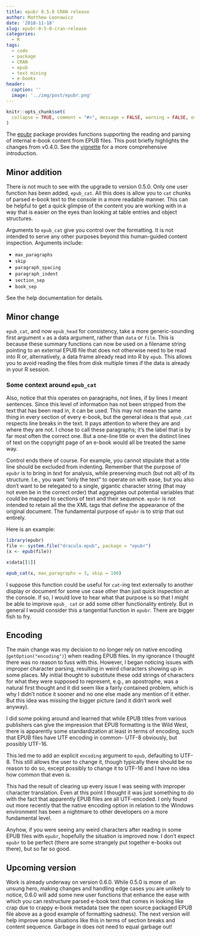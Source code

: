 ```yaml
---
title: epubr 0.5.0 CRAN release
author: Matthew Leonawicz
date: '2018-11-18'
slug: epubr-0-5-0-cran-release
categories:
  - R
tags:
  - code
  - package
  - CRAN
  - epub
  - text mining
  - e-books
header:
  caption: ''
  image: '../img/post/epubr.png'
---
```



```r
knitr::opts_chunk$set(
  collapse = TRUE, comment = "#>", message = FALSE, warning = FALSE, error = FALSE, tidy = TRUE
)
```

The [epubr](https://github.com/ropensci/epubr) package provides functions supporting the reading and parsing of internal e-book content from EPUB files. This post briefly highlights the changes from v0.4.0. See the [vignette](https://ropensci.github.io/epubr/articles/epubr.html) for a more comprehensive introduction. 

## Minor addition

There is not much to see with the upgrade to version 0.5.0. Only one user function has been added, `epub_cat`. All this does is allow you to `cat` chunks of parsed e-book text to the console in a more readable manner. This can be helpful to get a quick glimpse of the content you are working with in a way that is easier on the eyes than looking at table entries and object structures.

Arguments to `epub_cat` give you control over the formatting. It is not intended to serve any other purposes beyond this human-guided content inspection. Arguments include:

* `max_paragraphs`
* `skip`
* `paragraph_spacing`
* `paragraph_indent`
* `section_sep`
* `book_sep`

See the help documentation for details.

## Minor change

`epub_cat`, and now `epub_head` for consistency, take a more generic-sounding first argument `x` as a data argument, rather than `data` or `file`. This is because these summary functions can now be used on a filename string pointing to an external EPUB file that does not otherwise need to be read into R or, alternatively, a data frame already read into R by `epub`. This allows you to avoid reading the files from disk multiple times if the data is already in your R session.

### Some context around `epub_cat`

Also, notice that this operates on paragraphs, not lines, if by lines I meant sentences. Since this level of information has not been stripped from the text that has been read in, it can be used. This may not mean the same thing in every section of every e-book, but the general idea is that `epub_cat` respects line breaks in the text. It pays attention to where they are and where they are not. I chose to call these paragraphs; it's the label that is by far most often the correct one. But a one-line title or even the distinct lines of text on the copyright page of an e-book would all be treated the same way.

Control ends there of course. For example, you cannot stipulate that a title line should be excluded from indenting. Remember that the purpose of `epubr` is to bring in *text* for analysis, while preserving much (but not all) of its structure. I.e., you want "only the text" to operate on with ease, but you also don't want to be relegated to a single, gigantic character string (that may not even be in the correct order) that aggregates out potential variables that could be mapped to sections of text and their sequence. `epubr` is not intended to retain all the the XML tags that define the appearance of the original document. The fundamental purpose of `epubr` is to strip that out entirely.

Here is an example:

```r
library(epubr)
file <- system.file("dracula.epub", package = "epubr")
(x <- epub(file))

x$data[[1]]

epub_cat(x, max_paragraphs = 3, skip = 100)
```

I suppose this function could be useful for `cat`-ing text externally to another display or document for some use case other than just quick inspection at the console. If so, I would love to hear what that purpose is so that I might be able to improve `epub_ cat` or add some other functionality entirely. But in general I would consider this a tangential function in `epubr`. There are bigger fish to fry.

## Encoding

The main change was my decision to no longer rely on native encoding (`getOption("encoding")`) when reading EPUB files. In my ignorance I thought there was no reason to fuss with this. However, I began noticing issues with improper character parsing, resulting in weird characters showing up in some places. My initial thought to substitute these odd strings of characters for what they were supposed to represent, e.g., an apostrophe, was a natural first thought and it did seem like a fairly contained problem, which is why I didn't notice it sooner and no one else made any mention of it either. But this idea was missing the bigger picture (and it didn't work well anyway).

I did some poking around and learned that while EPUB titles from various publishers can give the impression that EPUB formatting is the Wild West, there is apparently some standardization at least in terms of encoding, such that EPUB files have UTF encoding in common- UTF-8 obviously, but possibly UTF-16.

This led me to add an explicit `encoding` argument to `epub`, defaulting to UTF-8. This still allows the user to change it, though typically there should be no reason to do so, except possibly to change it to UTF-16 and I have no idea how common that even is.

This had the result of clearing up every issue I was seeing with improper character translation. Even at this point I thought it was just something to do with the fact that apparently EPUB files are all UTF-encoded. I only found out more recently that the native encoding option in relation to the Windows environment has been a nightmare to other developers on a more fundamental level.

Anyhow, if you were seeing any weird characters after reading in some EPUB files with `epubr`, hopefully the situation is improved now. I don't expect `epubr` to be perfect (there are some strangely put together e-books out there), but so far so good.

## Upcoming version

Work is already underway on version 0.6.0. While 0.5.0 is more of an unsung hero, making changes and handling edge cases you are unlikely to notice, 0.6.0 will add some new user functions that enhance the ease with which you can restructure parsed e-book text that comes in looking like crap due to crappy e-book metadata (see the open source packaged EPUB file above as a good example of formatting sadness). The next version will help improve some situations like this in terms of section breaks and content sequence. Garbage in does not need to equal garbage out!
